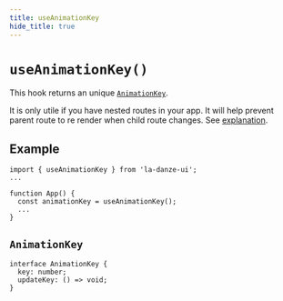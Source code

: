 ```yaml
---
title: useAnimationKey
hide_title: true
---
```


# `useAnimationKey()`

This hook returns an unique [`AnimationKey`](#animationkey).

It is only utile if you have nested routes in your app. It will help prevent parent route to re render when child route changes. See [explanation](usage/animation/routing.md#nested-routing).


## Example

```tsx
import { useAnimationKey } from 'la-danze-ui';
...

function App() {
  const animationKey = useAnimationKey();
  ...
}
```

## `AnimationKey`

```tsx
interface AnimationKey {
  key: number;
  updateKey: () => void;
}
```
